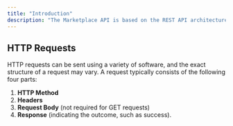 ```yaml
---
title: "Introduction"
description: "The Marketplace API is based on the REST API architecture, which provides a standardized way to access Marketplace data without relying on a user interface. With API access, you can perform CRUD (Create, Read, Update, Delete) operations and seamlessly integrate Marketplace data with other applications to meet business requirements."
---
```


## HTTP Requests

HTTP requests can be sent using a variety of software, and the exact structure of a request may vary. A request typically consists of the following four parts:

1. **HTTP Method**
2. **Headers**
3. **Request Body** (not required for GET requests)
4. **Response** (indicating the outcome, such as success).
